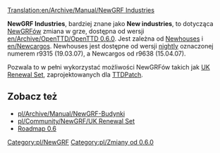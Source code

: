 [[Translation:en/Archive/Manual/NewGRF Industries]]


'''NewGRF Industries''', bardziej znane jako '''New industries''', to dotycząca [[pl/Manual/NewGRF|NewGRFów]] zmiana w grze, dostępna od wersji [[en/Archive/OpenTTD/OpenTTD 0.6.0]]. Jest zależna od [[pl/Archive/Manual/NewGRF-Budynki|Newhouses]] i [[en/Newcargos]]. Newhouses jest dostępne od wersji [[pl/Archive/Community/Wersje nightly|nightly]] oznaczonej numerem r9315 (19.03.07), a Newcargos od r9638 (15.04.07).

Pozwala to w pełni wykorzystać możliwości NewGRFów takich jak [[pl/Community/NewGRF/UK Renewal Set|UK Renewal Set]], zaprojektowanych dla [[pl/Archive/OpenTTD/TTDPatch|TTDPatch]].

==Zobacz też==
*[[pl/Archive/Manual/NewGRF-Budynki]]
*[[pl/Community/NewGRF/UK Renewal Set]]
*[[en/Archive/Lists/Roadmap 0.6|Roadmap 0.6]]

[[Category:pl/NewGRF]]
[[Category:pl/Zmiany od 0.6.0]]